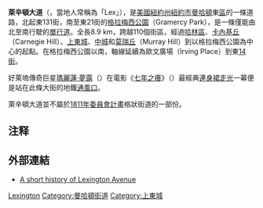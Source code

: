 {{coord|40.773|N|73.960|W|display=title|source:dewiki}}
{{multiple image
| align     = right
| direction = horizontal
| image1    = New_york_lexington_ave_50_street.jpg
| width1    = 105
| caption1  = 由50街向南眺望萊辛頓大道，背景為克萊斯勒大廈。
| image2    = Lexington Ave From Chrysler Building.jpg
| width2    = 141
| caption2  = 從克萊斯勒大廈頂樓向北眺望萊辛頓大道。
}}

'''萊辛頓大道'''（{{lang-en|Lexington Avenue}}，當地人常稱為「Lex」），是[[美國|美國]][[紐約州|紐約州]][[紐約市|紐約市]][[曼哈頓|曼哈頓]]東[[行政區_(紐約市)|區]]的一條道路，北起東131街，南至東21街的[[格拉梅西公園|格拉梅西公園]]（Gramercy Park），是一條僅能由北至南行駛的[[單行道|單行道]]。全長8.9 km，跨越110個街區，經過[[哈林區|哈林區]]、[[卡內基丘|卡內基丘]]（Carnegie Hill）、[[上東城|上東城]]、[[中城|中城]]和[[莫瑞丘|莫瑞丘]]（Murray Hill）到以格拉梅西公園為中心的起點。在格拉梅西公園以南，軸線延續為歐文廣場（Irving Place）到東[[14街|14街]]。

好萊塢傳奇巨星[[瑪麗蓮·夢露|瑪麗蓮·夢露]]（{{lang|en|Marilyn Monroe}}）在電影《[[七年之痒_(电影)|七年之癢]]》（{{lang|en|''The Seven Year Itch''}}）最經典[[連身裙|連身裙]][[走光_(行為)|走光]]一幕便是站在此條大街的地鐵[[通風豎井|通風口]]。

萊辛頓大道並不屬於[[1811年委員會計畫|1811年委員會計畫]]格狀街道的一部份。

==注释==
{{reflist|30em|list={{notelist}}}}

== 外部連結 ==
* [https://web.archive.org/web/20120524094527/http://www.nynewsday.com/features/custom/names/ny-namesofny-lexingtonavenue,0,4902070.htmlstory A short history of Lexington Avenue]

{{紐約市市區主要大道}}

[[Category:紐約南北向街道|Lexington]]
[[Category:曼哈頓街道|Category:曼哈頓街道]]
[[Category:上東城|Category:上東城]]